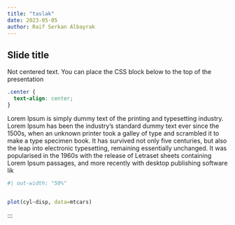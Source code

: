 ```yaml
---
title: "taslak"
date: 2023-05-05
author: Raif Serkan Albayrak
---
```


## Slide title

Not centered text. You can place the CSS block below to the top of the presentation

```css
.center {
  text-align: center;
}
```

:::{.center}

Lorem Ipsum is simply dummy text of the printing and typesetting industry. Lorem Ipsum has been the industry's standard dummy text ever since the 1500s, when an unknown printer took a galley of type and scrambled it to make a type specimen book. It has survived not only five centuries, but also the leap into electronic typesetting, remaining essentially unchanged. It was popularised in the 1960s with the release of Letraset sheets containing Lorem Ipsum passages, and more recently with desktop publishing software lik

:::

```r
#| out-width: "50%"


plot(cyl~disp, data=mtcars)
```

:::

